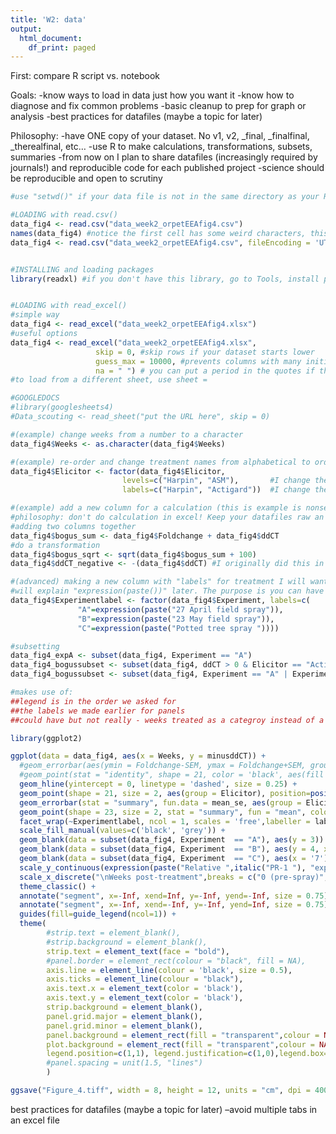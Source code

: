 ```yaml
---
title: 'W2: data'
output:
  html_document:
    df_print: paged
---
```


First: compare R script vs. notebook

Goals:
-know ways to load in data just how you want it
-know how to diagnose and fix common problems
-basic cleanup to prep for graph or analysis
-best practices for datafiles (maybe a topic for later)

Philosophy:
-have ONE copy of your dataset. No v1, v2, _final, _finalfinal, _therealfinal, etc...
-use R to make calculations, transformations, subsets, summaries
-from now on I plan to share datafiles (increasingly required by journals!) and reproducible code for each published project
-science should be reproducible and open to scrutiny

```r

#use "setwd()" if your data file is not in the same directory as your R script

#LOADING with read.csv()
data_fig4 <- read.csv("data_week2_orpetEEAfig4.csv")
names(data_fig4) #notice the first cell has some weird characters, this the file encoding for csvs and we don't want to read it
data_fig4 <- read.csv("data_week2_orpetEEAfig4.csv", fileEncoding = 'UTF-8-BOM')


#INSTALLING and loading packages
library(readxl) #if you don't have this library, go to Tools, install packages


#LOADING with read_excel()
#simple way
data_fig4 <- read_excel("data_week2_orpetEEAfig4.xlsx")
#useful options
data_fig4 <- read_excel("data_week2_orpetEEAfig4.xlsx",
                   skip = 0, #skip rows if your dataset starts lower
                   guess_max = 10000, #prevents columns with many initial blanks importing as logical FALSE)
                   na = " ") # you can put a period in the quotes if that is how you code blanks.
#to load from a different sheet, use sheet = 

#GOOGLEDOCS
#library(googlesheets4)
#Data_scouting <- read_sheet("put the URL here", skip = 0)

```


```r

#(example) change weeks from a number to a character
data_fig4$Weeks <- as.character(data_fig4$Weeks)

#(example) re-order and change treatment names from alphabetical to order I will want on my figure legend
data_fig4$Elicitor <- factor(data_fig4$Elicitor,
                         levels=c("Harpin", "ASM"),       #I change the order of the levels (not the order of the data though)
                         labels=c("Harpin", "Actigard"))  #I change the name of ASM to Actigard

#(example) add a new column for a calculation (this is example is nonsense, but just to show you)
#philosophy: don't do calculation in excel! Keep your datafiles raw an unmanipulated
#adding two columns together
data_fig4$bogus_sum <- data_fig4$Foldchange + data_fig4$ddCT
#do a transformation
data_fig4$bogus_sqrt <- sqrt(data_fig4$bogus_sum + 100)
data_fig4$ddCT_negative <- -(data_fig4$ddCT) #I originally did this in excel, resulting in 0 instead of blank for one row

#(advanced) making a new column with "labels" for treatment I will want to use later in figure
#will explain "expression(paste())" later. The purpose is you can have a label with formatting like bold, superscripts etc...
data_fig4$Experimentlabel <- factor(data_fig4$Experiment, labels=c(
               "A"=expression(paste("27 April field spray")),
               "B"=expression(paste("23 May field spray")),
               "C"=expression(paste("Potted tree spray "))))

#subsetting
data_fig4_expA <- subset(data_fig4, Experiment == "A")
data_fig4_bogussubset <- subset(data_fig4, ddCT > 0 & Elicitor == "Actigard") #subset multiple conditions
data_fig4_bogussubset <- subset(data_fig4, Experiment == "A" | Experiment == "B") # use "|" for "or"


```

```r

#makes use of:
##legend is in the order we asked for
##the labels we made earlier for panels
##could have but not really - weeks treated as a categroy instead of a continuous number, transformation to -ddCT

library(ggplot2)

ggplot(data = data_fig4, aes(x = Weeks, y = minusddCT)) +
  #geom_errorbar(aes(ymin = Foldchange-SEM, ymax = Foldchange+SEM, group = Elicitor), width = 0, position=position_dodge(width=0.9)) +
  #geom_point(stat = "identity", shape = 21, color = 'black', aes(fill = Elicitor), position=position_dodge(width=0.5)) +
  geom_hline(yintercept = 0, linetype = 'dashed', size = 0.25) +
  geom_point(shape = 21, size = 2, aes(group = Elicitor), position=position_dodge(width=0.6)) +
  geom_errorbar(stat = "summary", fun.data = mean_se, aes(group = Elicitor), position=position_dodge(width=0.6), width=0) +
  geom_point(shape = 23, size = 2, stat = "summary", fun = "mean", color = 'black', aes(fill = Elicitor), position=position_dodge(width=0.6)) +
  facet_wrap(~Experimentlabel, ncol = 1, scales = 'free',labeller = label_parsed) +
  scale_fill_manual(values=c('black', 'grey')) +
  geom_blank(data = subset(data_fig4, Experiment  == "A"), aes(y = 3)) +
  geom_blank(data = subset(data_fig4, Experiment  == "B"), aes(y = 4, x = '1')) +
  geom_blank(data = subset(data_fig4, Experiment  == "C"), aes(x = '7')) +
  scale_y_continuous(expression(paste("Relative ",italic("PR-1 "), "expression (-",paste(Delta),paste(Delta),"C"[T],")"))) +
  scale_x_discrete("\nWeeks post-treatment",breaks = c("0 (pre-spray)","1","3","7")) +
  theme_classic() +
  annotate("segment", x=-Inf, xend=Inf, y=-Inf, yend=-Inf, size = 0.75) +
  annotate("segment", x=-Inf, xend=-Inf, y=-Inf, yend=Inf, size = 0.75) +
  guides(fill=guide_legend(ncol=1)) +
  theme(
        #strip.text = element_blank(),
        #strip.background = element_blank(),
        strip.text = element_text(face = "bold"),
        #panel.border = element_rect(colour = "black", fill = NA),
        axis.line = element_line(colour = 'black', size = 0.5),
        axis.ticks = element_line(colour = "black"),
        axis.text.x = element_text(color = 'black'),
        axis.text.y = element_text(color = 'black'),
        strip.background = element_blank(),
        panel.grid.major = element_blank(), 
        panel.grid.minor = element_blank(),
        panel.background = element_rect(fill = "transparent",colour = NA),
        plot.background = element_rect(fill = "transparent",colour = NA),
        legend.position=c(1,1), legend.justification=c(1,0),legend.box="vertical", legend.margin=margin(), legend.title = element_blank(), legend.key.size = unit(0.75, 'lines')
        #panel.spacing = unit(1.5, "lines")
        )

ggsave("Figure_4.tiff", width = 8, height = 12, units = "cm", dpi = 400, bg = "transparent")


```

best practices for datafiles (maybe a topic for later)
--avoid multiple tabs in an excel file




